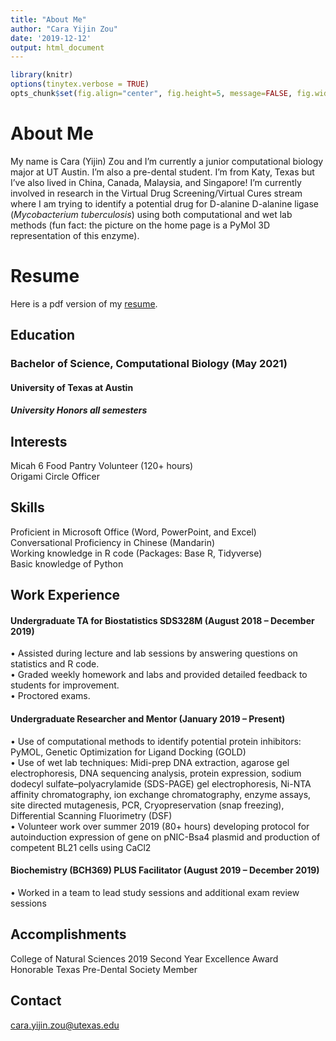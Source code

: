 ```yaml
---
title: "About Me"
author: "Cara Yijin Zou"
date: '2019-12-12'
output: html_document
---
```


```r
library(knitr)
options(tinytex.verbose = TRUE)
opts_chunk$set(fig.align="center", fig.height=5, message=FALSE, fig.width=8,tidy.opts=list(width.cutoff=60),tidy=TRUE)
```

# About Me 
  My name is Cara (Yijin) Zou and I'm currently a junior computational biology major at UT Austin. I'm also a pre-dental student. I'm from Katy, Texas but I've also lived in China, Canada, Malaysia, and Singapore! I'm currently involved in research in the Virtual Drug Screening/Virtual Cures stream where I am trying to identify a potential drug for D-alanine D-alanine ligase (*Mycobacterium tuberculosis*) using both computational and wet lab methods (fun fact: the picture on the home page is a PyMol 3D representation of this enzyme). 
  
# Resume 
Here is a pdf version of my [resume](/Resume Winter 2019.pdf). 

## Education
### Bachelor of Science, Computational Biology   (May 2021)
#### University of Texas at Austin
##### University Honors all semesters 

## Interests
Micah 6 Food Pantry Volunteer  (120+ hours)\
Origami Circle Officer\

## Skills
Proficient in Microsoft Office (Word, PowerPoint, and Excel)\
Conversational Proficiency in Chinese (Mandarin)\
Working knowledge in R code (Packages: Base R, Tidyverse)\
Basic knowledge of Python\

## Work Experience
#### Undergraduate TA for Biostatistics SDS328M (August 2018 – December 2019)\
•	Assisted during lecture and lab sessions by answering questions on statistics and R code. \
• Graded weekly homework and labs and provided detailed feedback to students for improvement.\
•	Proctored exams. \ 


#### Undergraduate Researcher and Mentor (January 2019 – Present)\
•	Use of computational methods to identify potential protein inhibitors: PyMOL, Genetic Optimization for Ligand Docking (GOLD)\
•	Use of wet lab techniques: Midi-prep DNA extraction, agarose gel electrophoresis, DNA sequencing analysis, protein expression, sodium dodecyl sulfate–polyacrylamide (SDS-PAGE) gel electrophoresis, Ni-NTA affinity chromatography, ion exchange chromatography, enzyme assays, site directed mutagenesis, PCR,  Cryopreservation (snap freezing), Differential Scanning Fluorimetry (DSF)\
•	Volunteer work over summer 2019 (80+ hours) developing protocol for autoinduction expression of gene on pNIC-Bsa4 plasmid and production of competent BL21 cells using CaCl2\

#### Biochemistry (BCH369) PLUS Facilitator (August 2019 – December 2019)\
•	Worked in a team to lead study sessions and additional exam review sessions\

## Accomplishments
College of Natural Sciences 2019 Second Year Excellence Award\
Honorable Texas Pre-Dental Society Member\

## Contact 
[cara.yijin.zou@utexas.edu](cara.yijin.zou@utexas.edu)

